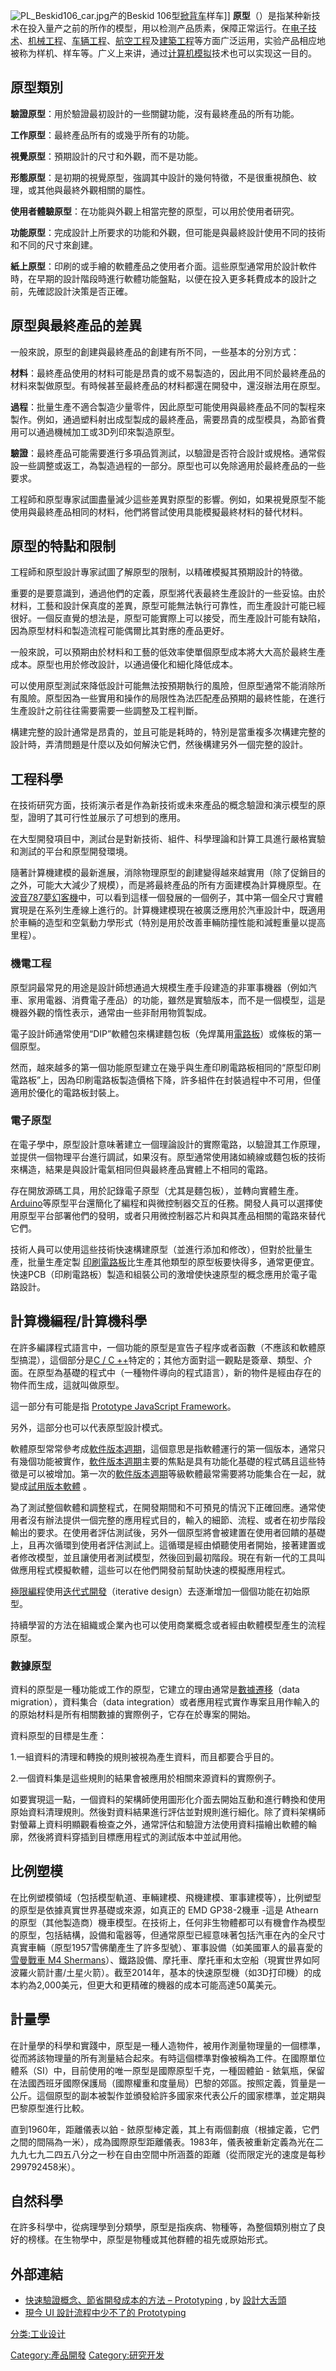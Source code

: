 {{copyedit|time=2017-12-06T07:07:09+00:00}}
{{Unreferenced|time=2017-12-31T22:22:30+00:00}}
{{about|創作時的首個模型|原型在文藝創作和心理學中的意義|原型|Prototype的其他意義|Prototype}}

[[File:PL_Beskid106_car.jpg|thumb]]产的Beskid 106型[[掀背车|掀背车]]样车]]
'''原型'''（{{lang-en|Prototype}}）是指某种新技术在投入量产之前的所作的模型，用以检测产品质素，保障正常运行。在[[电子技术|电子技术]]、[[机械工程|机械工程]]、[[车辆工程|车辆工程]]、[[航空工程|航空工程]]及[[建築工程|建築工程]]等方面广泛运用，实验产品相应地被称为样机、样车等。广义上来讲，通过[[计算机模拟|计算机模拟]]技术也可以实现这一目的。

== 原型類別==
'''驗證原型'''：用於驗證最初設計的一些關鍵功能，沒有最終產品的所有功能。

'''工作原型'''：最終產品所有的或幾乎所有的功能。

'''視覺原型'''：預期設計的尺寸和外觀，而不是功能。

'''形態原型'''：是初期的視覺原型，強調其中設計的幾何特徵，不是很重視顏色、紋理，或其他與最終外觀相關的屬性。

'''使用者體驗原型'''：在功能與外觀上相當完整的原型，可以用於使用者研究。

'''功能原型'''：完成設計上所要求的功能和外觀，但可能是與最終設計使用不同的技術和不同的尺寸來創建。

'''紙上原型'''：印刷的或手繪的軟體產品之使用者介面。這些原型通常用於設計軟件時，在早期的設計階段時進行軟體功能盤點，以便在投入更多耗費成本的設計之前，先確認設計決策是否正確。

== 原型與最終產品的差異 ==
一般來說，原型的創建與最終產品的創建有所不同，一些基本的分別方式：

'''材料'''：最終產品使用的材料可能是昂貴的或不易製造的，因此用不同於最終產品的材料來製做原型。有時候甚至最終產品的材料都還在開發中，還沒辦法用在原型。

'''過程'''：批量生產不適合製造少量零件，因此原型可能使用與最終產品不同的製程來製作。例如，通過塑料射出成型製成的最終產品，需要昂貴的成型模具，為節省費用可以通過機械加工或3D列印來製造原型。

'''驗證'''：最終產品可能需要進行多項品質測試，以驗證是否符合設計或規格。通常假設一些調整或返工，為製造過程的一部分。原型也可以免除適用於最終產品的一些要求。

工程師和原型專家試圖盡量減少這些差異對原型的影響。例如，如果視覺原型不能使用與最終產品相同的材料，他們將嘗試使用具能模擬最終材料的替代材料。

== 原型的特點和限制 ==
工程師和原型設計專家試圖了解原型的限制，以精確模擬其預期設計的特徵。

重要的是要意識到，通過他們的定義，原型將代表最終生產設計的一些妥協。由於材料，工藝和設計保真度的差異，原型可能無法執行可靠性，而生產設計可能已經很好。一個反直覺的想法是，原型可能實際上可以接受，而生產設計可能有缺陷，因為原型材料和製造流程可能偶爾比其對應的產品更好。

一般來說，可以預期由於材料和工藝的低效率使單個原型成本將大大高於最終生產成本。原型也用於修改設計，以通過優化和細化降低成本。

可以使用原型測試來降低設計可能無法按預期執行的風險，但原型通常不能消除所有風險。原型因為一些實用和操作的局限性為法匹配產品預期的最終性能，在進行生產設計之前往往需要需要一些調整及工程判斷。

構建完整的設計通常是昂貴的，並且可能是耗時的，特別是當重複多次構建完整的設計時，弄清問題是什麼以及如何解決它們，然後構建另外一個完整的設計。

== 工程科學 ==
在技​​術研究方面，技術演示者是作為新技術或未來產品的概念驗證和演示模型的原型，證明了其可行性並展示了可想到的應用。

在大型開發項目中，測試台是對新技術、組件、科學理論和計算工具進行嚴格實驗和測試的平台和原型開發環境。

隨著計算機建模的最新進展，消除物理原型的創建變得越來越實用（除了促銷目的之外，可能大大減少了規模），而是將最終產品的所有方面建模為計算機原型。在[[波音787|波音787夢幻客機]]中，可以看到這樣一個發展的一個例子，其中第一個全尺寸實體實現是在系列生產線上進行的。計算機建模現在被廣泛應用於汽車設計中，既適用於車輛的造型和空氣動力學形式（特別是用於改善車輛防撞性能和減輕重量以提高里程）。

=== 機電工程 ===
原型詞最常見的用途是設計師想通過大規模生產手段建造的非軍事機器（例如汽車、家用電器、消費電子產品）的功能，雖然是實驗版本，而不是一個模型，這是機器外觀的惰性表示，通常由一些非耐用物質製成。

電子設計師通常使用“DIP”軟體包來構建麵包板（免焊萬用[[電路板|電路板]]）或條板的第一個原型。

然而，越來越多的第一個功能原型建立在幾乎與生產印刷電路板相同的“原型印刷電路板”上，因為印刷電路板製造價格下降，許多組件在封裝過程中不可用，但僅適用於優化的電路板封裝上。

=== 電子原型 ===
在電子學中，原型設計意味著建立一個理論設計的實際電路，以驗證其工作原理，並提供一個物理平台進行調試，如果沒有。原型通常使用諸如繞線或麵包板的技術來構造，結果是與設計電氣相同但與最終產品實體上不相同的電路。

存在開放源碼工具，用於記錄電子原型（尤其是麵包板），並轉向實體生產。[[Arduino|Arduino]]等原型平台還簡化了編程和與微控制器交互的任務。開發人員可以選擇使用原型平台部署他們的發明，或者只用微控制器芯片和與其產品相關的電路來替代它們。

技術人員可以使用這些技術快速構建原型（並進行添加和修改），但對於批量生產，批量生產定製 [[印刷電路板|印刷電路板]]比生產其他類型的原型板要快得多，通常更便宜。快速PCB（印刷電路板）製造和組裝公司的激增使快速原型的概念應用於電子電路設計。

== 計算機編程/計算機科學 ==
在許多編譯程式語言中，一個功能的原型是宣告子程序或者函數（不應該和軟體原型搞混），這個部分是[[C++/CLI|C / C ++]]特定的；其他方面對這一觀點是簽章、類型、介面。在原型為基礎的程式中（一種物件導向的程式語言），新的物件是經由存在的物件而生成，這就叫做原型。

這一部分有可能是指 [[Prototype_JavaScript_Framework|Prototype JavaScript Framework]]。

另外，這部分也可以代表原型設計模式。

軟體原型常常參考成[[軟件版本週期|軟件版本週期]]，這個意思是指軟體運行的第一個版本，通常只有幾個功能被實作，[[軟件版本週期|軟件版本週期]]主要的焦點是具有功能化基礎的程式碼且這些特徵是可以被增加。第一次的[[軟件版本週期|軟件版本週期]]等級軟體最常需要將功能集合在一起，就變成[https://beta.apple.com/sp/zh/betaprogram/ 試用版本軟體] {{Wayback|url=https://beta.apple.com/sp/zh/betaprogram/ |date=20200928144653 }}。

為了測試整個軟體和調整程式，在開發期間和不可預見的情況下正確回應。通常使用者沒有辦法提供一個完整的應用程式目的，輸入的細節、流程、或者在初步階段輸出的要求。在使用者評估測試後，另外一個原型將會被建置在使用者回饋的基礎上，且再次循環到使用者評估測試上。這循環是經由傾聽使用者開始，接著建置或者修改模型，並且讓使用者測試模型，然後回到最初階段。現在有新一代的工具叫做應用程式模擬軟體，這些可以在他們開發前幫助快速的模擬應用程式。

[[极限编程|極限編程]]使用[[迭代式開發|迭代式開發]]（iterative design）去逐漸增加一個個功能在初始原型。

持續學習的方法在組織或企業內也可以使用商業概念或者經由軟體模型產生的流程原型。

=== 數據原型 ===
資料的原型是一種功能或工作的原型，它建立的理由通常是[[數據遷移|數據遷移]]（data migration），資料集合（data integration）或者應用程式實作專案且用作輸入的的原始材料是所有相關數據的實際例子，它存在於專案的開始。

資料原型的目標是生產：

1.一組資料的清理和轉換的規則被視為產生資料，而且都要合乎目的。

2.一個資料集是這些規則的結果會被應用於相關來源資料的實際例子。

如要實現這一點，一個資料的架構師使用圖形化介面去開始互動和進行轉換和使用原始資料清理規則。然後對資料結果進行評估並對規則進行細化。除了資料架構師對螢幕上資料明顯觀看檢查之外，通常評估和驗證方法使用資料描繪出軟體的輪廓，然後將資料穿插到目標應用程式的測試版本中並試用他。

== 比例塑模 ==
在比例塑模領域（包括模型軌道、車輛建模、飛機建模、軍事建模等），比例塑型的原型是依據真實世界基礎或來源，如真正的 EMD GP38-2機車 -這是 Athearn 的原型（其他製造商）機車模型。在技​​術上，任何非生物體都可以有機會作為模型的原型，包括結構，設備和電器等，但通常原型已經意味著包括汽車在內的全尺寸真實車輛（原型1957雪佛蘭產生了許多型號）、軍事設備（如美國軍人的最喜愛的[[M4雪曼戰車|雪曼戰車 M4 Shermans]]）、鐵路設備、摩托車、摩托車和太空船（現實世界如阿波羅火箭計畫/土星火箭）。截至2014年，基本的快速原型機（如3D打印機）的成本約為2,000美元，但更大和更精確的機器的成本可能高達50萬美元。

== 計量學 ==
在計量學的科學和實踐中，原型是一種人造物件，被用作測量物理量的一個標準，從而將該物理量的所有測量結合起來。有時這個標準對像被稱為工件。在國際單位體系（SI）中，目前使用的唯一原型是國際原型千克，一種固體鉑 - 銥氣瓶，保留在法國西班牙國際保護局（國際權重和度量局）巴黎的郊區。按照定義，質量是一公斤。這個原型的副本被製作並頒發給許多國家來代表公斤的國家標準，並定期與巴黎原型進行比較。

直到1960年，距離儀表以鉑 - 銥原型棒定義，其上有兩個劃痕（根據定義，它們之間的間隔為一米），成為國際原型距離儀表。1983年，儀表被重新定義為光在二九九七九二四五八分之一秒在自由空間中所涵蓋的距離（從而限定光的速度是每秒299792458米）。 

== 自然科學 ==
在許多科學中，從病理學到分類學，原型是指疾病、物種等，為整個類別樹立了良好的榜樣。在生物學中，原型是物種或其他群體的祖先或原始形式。

==外部連結==
*[https://designtongue.me/prototyping/ 快速驗證概念、節省開發成本的方法 – Prototyping] {{Wayback|url=https://designtongue.me/prototyping/ |date=20201027070235 }}, by [https://designtongue.me/ 設計大舌頭] {{Wayback|url=https://designtongue.me/ |date=20220101065915 }}
*[https://designtongue.me/現今-ui-設計流程-少不了的-prototyping/ 現今 UI 設計流程中少不了的 Prototyping] {{Wayback|url=https://designtongue.me/%E7%8F%BE%E4%BB%8A-ui-%E8%A8%AD%E8%A8%88%E6%B5%81%E7%A8%8B-%E5%B0%91%E4%B8%8D%E4%BA%86%E7%9A%84-prototyping/ |date=20210117003903 }}

[[分类:工业设计|分类:工业设计]]
[[Category:產品開發|Category:產品開發]]
[[Category:研究开发|Category:研究开发]]